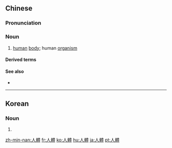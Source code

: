 {{also|人体}}
==Chinese==
{{zh-forms|s=人体}}

===Pronunciation===
{{zh-pron
|m=réntǐ
|c=jan4 tai2
|h=pfs=ngìn-thí
|mn=zz,kh:jîn-thé/xm,qz,tp:lîn-thé
|cat=n
}}

===Noun===
{{zh-noun}}

# [[human]] [[body]]; human [[organism]]

====Derived terms====
{{zh-der|人體彩繪|人體工程學|人體工學|人體潤滑劑|人體掃描安檢儀|人體掃描|人體藝術|人體運動學|人體計測}}

====See also====
* {{zh-l|人臉}}

----

==Korean==
{{ko-hanjatab}}

===Noun===
{{ko-noun|hj|hangeul=인체}}

# {{hanja form of|인체|[[human]] [[body]], human [[organism]]}}

[[zh-min-nan:人體]]
[[fr:人體]]
[[ko:人體]]
[[hu:人體]]
[[ja:人體]]
[[pt:人體]]